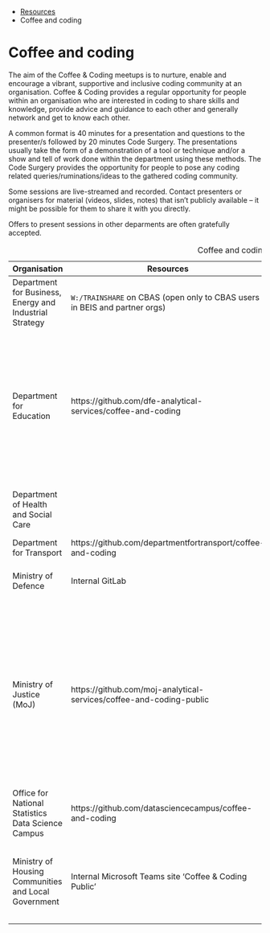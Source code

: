 ::: {.breadcrumbs}
* [Resources](resources.html)
* Coffee and coding
:::

# Coffee and coding

The aim of the Coffee & Coding meetups is to nurture, enable and encourage a
vibrant, supportive and inclusive coding community at an organisation. Coffee &
Coding provides a regular opportunity for people within an organisation who are
interested in coding to share skills and knowledge, provide advice and guidance
to each other and generally network and get to know each other.

A common format is 40 minutes for a presentation and questions to the
presenter/s followed by 20 minutes Code Surgery. The presentations usually take
the form of a demonstration of a tool or technique and/or a show and tell of
work done within the department using these methods.  The Code Surgery provides
the opportunity for people to pose any coding related queries/ruminations/ideas
to the gathered coding community.

Some sessions are live-streamed and recorded.  Contact presenters or organisers
for material (videos, slides, notes) that isn't publicly available -- it might
be possible for them to share it with you directly.

Offers to present sessions in other deparments are often gratefully accepted.

Table: Coffee and coding groups

| Organisation | Resources | Contact | Notes |
|--------------|-----------|---------|-------|
| Department for Business, Energy and Industrial Strategy | `W:/TRAINSHARE` on CBAS (open only to CBAS users in BEIS and partner orgs) | coffeeandcoding@beis.gov.uk | Weekly at 10-11am on Wednesdays, open to all |
| Department for Education | https://github.com/dfe-analytical-services/coffee-and-coding | coffee.coding@education.gov.uk | Sessions are usually held on every other Wednesday morning from 10-11AM. Rooms are booked for the London, Sheffield, and Darlington offices. |
| Department of Health and Social Care | | https://www.eventbrite.co.uk/e/health-r-coding-club-tickets-52481515626 | All events are arranged via the eventbrite link. |
| Department for Transport | https://github.com/departmentfortransport/coffee-and-coding | coffee.coding@dft.gov.uk |  |
| Ministry of Defence | Internal GitLab | Charlie Willis charles.wills106@mod.uk | Usually once a month on Friday mornings |
| Ministry of Justice (MoJ) | https://github.com/moj-analytical-services/coffee-and-coding-public | Coffee-and-Coding@justice.gov.uk | Only members of the GitHub moj-analytical-services organisation can access the GitHub repository. The coffee and coding team doesn’t have the ability to add anyone to the organisation. |
| Office for National Statistics Data Science Campus | https://github.com/datasciencecampus/coffee-and-coding |  |  |
| Ministry of Housing Communities and Local Government | Internal Microsoft Teams site 'Coffee & Coding Public' | Jennifer Harris jennifer.harris@communities.gov.uk or Lee Murray lee.murray@communities.gov.uk | Roughly fortnightly on Monday afternoon's, held in 2 Marsham Street, London |

